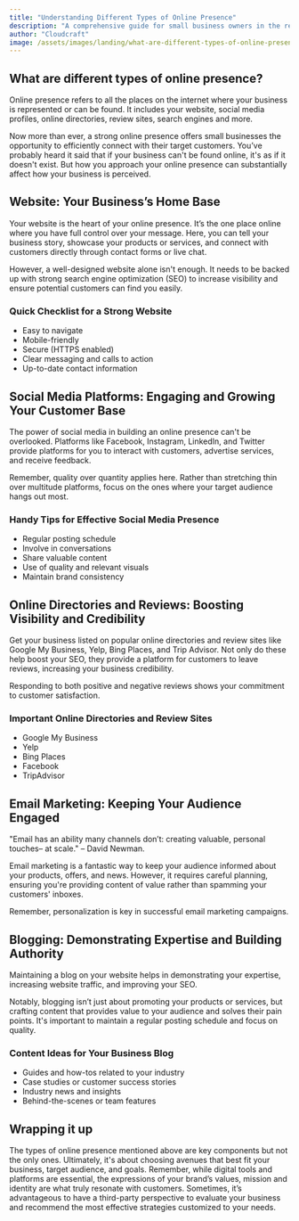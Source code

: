 ```yaml
---
title: "Understanding Different Types of Online Presence"
description: "A comprehensive guide for small business owners in the retail or service industry on the different types of online presence, how to manage them and effectively reach out to customers."
author: "Cloudcraft"
image: /assets/images/landing/what-are-different-types-of-online-presence.jpg
---
```


## What are different types of online presence?

Online presence refers to all the places on the internet where your business is represented or can be found. It includes your website, social media profiles, online directories, review sites, search engines and more.

Now more than ever, a strong online presence offers small businesses the opportunity to efficiently connect with their target customers. You’ve probably heard it said that if your business can't be found online, it's as if it doesn't exist. But how you approach your online presence can substantially affect how your business is perceived.

<ServicesBlurb />

## Website: Your Business’s Home Base

Your website is the heart of your online presence. It’s the one place online where you have full control over your message. Here, you can tell your business story, showcase your products or services, and connect with customers directly through contact forms or live chat.

However, a well-designed website alone isn't enough. It needs to be backed up with strong search engine optimization (SEO) to increase visibility and ensure potential customers can find you easily.

### Quick Checklist for a Strong Website

 * Easy to navigate
 * Mobile-friendly
 * Secure (HTTPS enabled)
 * Clear messaging and calls to action
 * Up-to-date contact information

## Social Media Platforms: Engaging and Growing Your Customer Base

The power of social media in building an online presence can't be overlooked. Platforms like Facebook, Instagram, LinkedIn, and Twitter provide platforms for you to interact with customers, advertise services, and receive feedback.

Remember, quality over quantity applies here. Rather than stretching thin over multitude platforms, focus on the ones where your target audience hangs out most.

### Handy Tips for Effective Social Media Presence 

 * Regular posting schedule
 * Involve in conversations
 * Share valuable content
 * Use of quality and relevant visuals
 * Maintain brand consistency

## Online Directories and Reviews: Boosting Visibility and Credibility 

Get your business listed on popular online directories and review sites like Google My Business, Yelp, Bing Places, and Trip Advisor. Not only do these help boost your SEO, they provide a platform for customers to leave reviews, increasing your business credibility.

Responding to both positive and negative reviews shows your commitment to customer satisfaction.

### Important Online Directories and Review Sites 

 * Google My Business 
 * Yelp
 * Bing Places
 * Facebook
 * TripAdvisor

<GetStartedBlurb />

## Email Marketing: Keeping Your Audience Engaged 

"Email has an ability many channels don’t: creating valuable, personal touches– at scale." – David Newman. 

Email marketing is a fantastic way to keep your audience informed about your products, offers, and news. However, it requires careful planning, ensuring you're providing content of value rather than spamming your customers' inboxes.

Remember, personalization is key in successful email marketing campaigns.

## Blogging: Demonstrating Expertise and Building Authority 

Maintaining a blog on your website helps in demonstrating your expertise, increasing website traffic, and improving your SEO. 

Notably, blogging isn’t just about promoting your products or services, but crafting content that provides value to your audience and solves their pain points. It's important to maintain a regular posting schedule and focus on quality.

### Content Ideas for Your Business Blog

 * Guides and how-tos related to your industry
 * Case studies or customer success stories
 * Industry news and insights
 * Behind-the-scenes or team features

## Wrapping it up

The types of online presence mentioned above are key components but not the only ones. Ultimately, it's about choosing avenues that best fit your business, target audience, and goals. Remember, while digital tools and platforms are essential, the expressions of your brand’s values, mission and identity are what truly resonate with customers. Sometimes, it’s advantageous to have a third-party perspective to evaluate your business and recommend the most effective strategies customized to your needs.